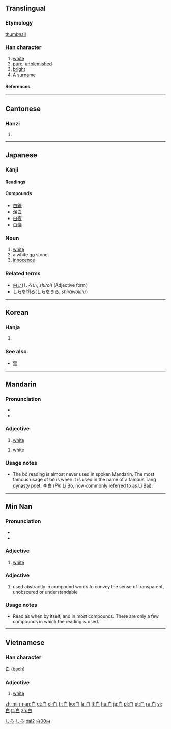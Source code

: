 {{see|日|曰|自|百}}
==Translingual==
{{Han stroke|[[Image:白-bw.png|240px]]}}

===Etymology===
[[thumbnail]]

===Han character===
{{Han char|rn=106|rad=白|as=00|sn=5|four=2600<sub>0</sub>|canj=竹日 (HA)}}

# [[white]]
# [[pure]], [[unblemished]]
# [[bright]]
# A [[surname]]

====References====
{{Han ref|kx=0785.010|dkj=22678|dj=1196.010|hdz=42642.010|uh=767D|ud=30333|bh=A5D5|bd=42453}}

----

==Cantonese==

===Hanzi===
{{yue-hanzi|jyut=|y=[[baak6]]}}

# {{defn|Cantonese}}

----

==Japanese==

===Kanji===
{{ja-kanji|grade=1|rs=白00}}

====Readings====
{{ja-readings|kanon=[[はく]] (haku)|goon=[[びゃく]] (byaku)|kun=[[しろ]] (shiro), [[しろい]] (shiroi), [[もうす]] (mousu)}}

====Compounds====
*[[白銀]]
*[[潔白]]
*[[白夜]]
*[[白蟻]]

===Noun===
{{ja-noun|k|hira=しろ|rom=shiro}}

# [[white]]
# a white [[go]] stone
# [[innocence]]

===Related terms===
*[[白い]](しろい, ''shiroi'') (Adjective form)
*[[しらを切る]](しらをきる, ''shirawokiru'')

[[Category:1000 Japanese basic words|しろ]]
[[Category:ja:Colors|しろ]]

----

==Korean==

===Hanja===
{{ko-hanja|hangeul=[[백]], [[배]]|eumhun=흰|rv=baek, bae|mr=paek, pae|y=payk, pay}}

# {{defn|Korean}}

===See also===
*[[擘]]

----

==Mandarin==

===Pronunciation===
*{{IPA|[ pai˧˥ ]}}
*{{IPA|[ pɔ˧˥ ]}}

===Adjective===
{{cmn-adj|ts|pin=bái|pint=bai2|rs=白00}}

# [[white]]

{{cmn-adj|ts|pin=bó|pint=bo2|rs=白00}}

# {{literary|lang=cmn}} white

===Usage notes===
*The bó reading is almost never used in spoken Mandarin.  The most famous usage of bó is when it is used in the name of a famous Tang dynasty poet: 李白 (''Pin'' [[w:Li Bo|Lǐ Bó]], now commonly referred to as Lǐ Bái).

[[Category:zh-cn:Beginning Mandarin|bai2]]
[[Category:zh-tw:Beginning Mandarin|白00白]]

----

==Min Nan==

===Pronunciation===
*{{IPA|[ peʔ˥˥ ]}}
*{{IPA|[ pek˥˥ ]}}

===Adjective===
{{nan-adj|ts|poj=pe̍h|pojt=peh8|rs=白00}}

# [[white]]

===Adjective===
{{nan-adj|ts|poj=pe̍k|pojt=pek8|rs=白00}}

# used abstractly in compound words to convey the sense of transparent, unobscured or understandable

===Usage notes===
*Read as {{unicode|pe̍h}} when by itself, and in most compounds.  There are only a few compounds in which the {{unicode|pe̍k}} reading is used.

----

==Vietnamese==
===Han character===
白 ([[bạch]])
===Adjective===
#[[white]]

[[zh-min-nan:白]]
[[et:白]]
[[el:白]]
[[fr:白]]
[[ko:白]]
[[la:白]]
[[lt:白]]
[[hu:白]]
[[ja:白]]
[[pl:白]]
[[pt:白]]
[[ru:白]]
[[vi:白]]
[[tr:白]]
[[zh:白]]